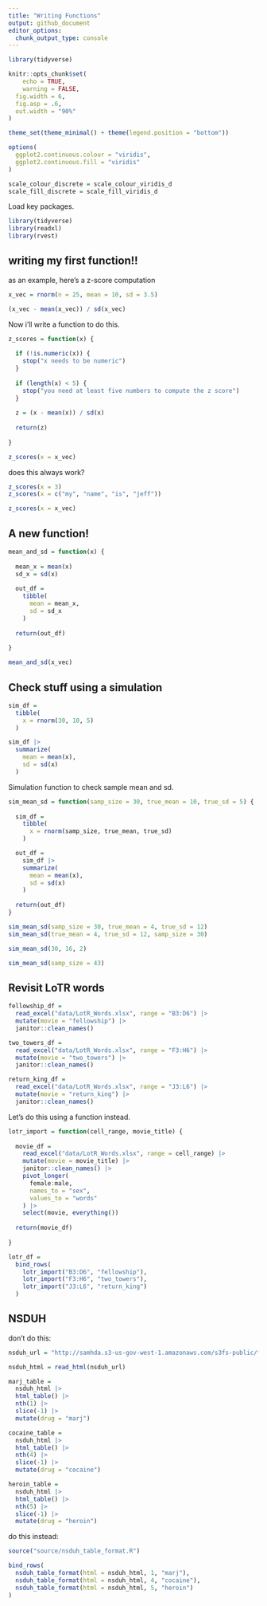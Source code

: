 ```yaml
---
title: "Writing Functions"
output: github_document
editor_options: 
  chunk_output_type: console
---
```


```r
library(tidyverse)

knitr::opts_chunk$set(
	echo = TRUE,
	warning = FALSE,
  fig.width = 6,
  fig.asp = .6,
  out.width = "90%"
)

theme_set(theme_minimal() + theme(legend.position = "bottom"))

options(
  ggplot2.continuous.colour = "viridis",
  ggplot2.continuous.fill = "viridis"
)

scale_colour_discrete = scale_colour_viridis_d
scale_fill_discrete = scale_fill_viridis_d
```

Load key packages.

```r
library(tidyverse)
library(readxl)
library(rvest)
```


## writing my first function!!

as an example, here's a z-score computation

```r
x_vec = rnorm(n = 25, mean = 10, sd = 3.5)

(x_vec - mean(x_vec)) / sd(x_vec)
```

Now i'll write a function to do this.

```r
z_scores = function(x) {
  
  if (!is.numeric(x)) {
    stop("x needs to be numeric")
  }
  
  if (length(x) < 5) {
    stop("you need at least five numbers to compute the z score")
  }
  
  z = (x - mean(x)) / sd(x)
  
  return(z)
  
}

z_scores(x = x_vec)
```

does this always work?

```r
z_scores(x = 3)
z_scores(x = c("my", "name", "is", "jeff"))

z_scores(x = x_vec)
```



## A new function!

```r
mean_and_sd = function(x) {
  
  mean_x = mean(x)
  sd_x = sd(x)
  
  out_df = 
    tibble(
      mean = mean_x,
      sd = sd_x
    )
  
  return(out_df)
  
}

mean_and_sd(x_vec)
```

## Check stuff using a simulation

```r
sim_df = 
  tibble(
    x = rnorm(30, 10, 5)
  )

sim_df |> 
  summarize(
    mean = mean(x),
    sd = sd(x)
  )
```

Simulation function to check sample mean and sd.

```r
sim_mean_sd = function(samp_size = 30, true_mean = 10, true_sd = 5) {
  
  sim_df = 
    tibble(
      x = rnorm(samp_size, true_mean, true_sd)
    )

  out_df = 
    sim_df |> 
    summarize(
      mean = mean(x),
      sd = sd(x)
    )
  
  return(out_df)
}

sim_mean_sd(samp_size = 30, true_mean = 4, true_sd = 12)
sim_mean_sd(true_mean = 4, true_sd = 12, samp_size = 30)

sim_mean_sd(30, 16, 2)

sim_mean_sd(samp_size = 43)
```



## Revisit LoTR words

```r
fellowship_df = 
  read_excel("data/LotR_Words.xlsx", range = "B3:D6") |> 
  mutate(movie = "fellowship") |> 
  janitor::clean_names()

two_towers_df = 
  read_excel("data/LotR_Words.xlsx", range = "F3:H6") |> 
  mutate(movie = "two_towers") |> 
  janitor::clean_names()

return_king_df = 
  read_excel("data/LotR_Words.xlsx", range = "J3:L6") |> 
  mutate(movie = "return_king") |> 
  janitor::clean_names()


```

Let's do this using a function instead.


```r
lotr_import = function(cell_range, movie_title) {
  
  movie_df = 
    read_excel("data/LotR_Words.xlsx", range = cell_range) |> 
    mutate(movie = movie_title) |> 
    janitor::clean_names() |> 
    pivot_longer(
      female:male,
      names_to = "sex",
      values_to = "words"
    ) |> 
    select(movie, everything())
  
  return(movie_df)
  
}

lotr_df = 
  bind_rows(
    lotr_import("B3:D6", "fellowship"),
    lotr_import("F3:H6", "two_towers"),
    lotr_import("J3:L6", "return_king")
  )
```


## NSDUH

don't do this:
```r
nsduh_url = "http://samhda.s3-us-gov-west-1.amazonaws.com/s3fs-public/field-uploads/2k15StateFiles/NSDUHsaeShortTermCHG2015.htm"

nsduh_html = read_html(nsduh_url)

marj_table = 
  nsduh_html |> 
  html_table() |> 
  nth(1) |> 
  slice(-1) |> 
  mutate(drug = "marj")

cocaine_table = 
  nsduh_html |> 
  html_table() |> 
  nth(4) |> 
  slice(-1) |> 
  mutate(drug = "cocaine")

heroin_table = 
  nsduh_html |> 
  html_table() |> 
  nth(5) |> 
  slice(-1) |> 
  mutate(drug = "heroin")

```

do this instead:

```r
source("source/nsduh_table_format.R")

bind_rows(
  nsduh_table_format(html = nsduh_html, 1, "marj"),
  nsduh_table_format(html = nsduh_html, 4, "cocaine"),
  nsduh_table_format(html = nsduh_html, 5, "heroin")
)
```







